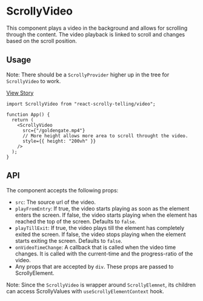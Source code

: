 
<Meta title="Components / ScrollyVideo / Docs" />

# ScrollyVideo

This component plays a video in the background and allows for scrolling through the content. The video playback is linked to scroll and changes based on the scroll position.

## Usage

Note: There should be a `ScrollyProvider` higher up in the tree for `ScrollyVideo` to work.

[View Story](?path=/story/components-scrollyvideo--default)

```tsx
import ScrollyVideo from "react-scrolly-telling/video";

function App() {
  return (
    <ScrollyVideo
      src={"/goldengate.mp4"}
      // More height allows more area to scroll throught the video.
      style={{ height: "200vh" }}
    />
  );
}
```

## API

The component accepts the following props:

- `src`: The source url of the video.
- `playFromEntry`: If true, the video starts playing as soon as the element enters the screen. If false, the video starts playing when the element has reached the top of the screen. Defaults to `false`.
- `playTillExit`: If true, the video plays till the element has completely exited the screen. If false, the video stops playing when the element starts exiting the screen. Defaults to `false`.
- `onVideoTimeChange`: A callback that is called when the video time changes. It is called with the current-time and the progress-ratio of the video.
- Any props that are accepted by `div`. These props are passed to ScrollyElement.

Note: Since the `ScrollyVideo` is wrapper around `ScrollyElemnet`, its children can access ScrollyValues with `useScrollyElementContext` hook.

